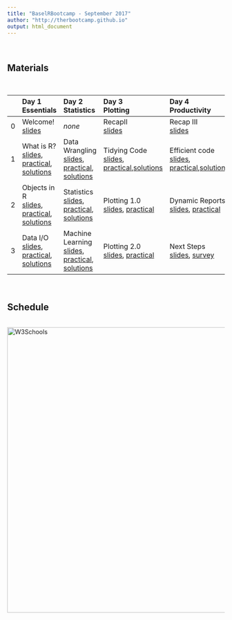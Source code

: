 ```yaml
---
title: "BaselRBootcamp - September 2017"
author: "http://therbootcamp.github.io"
output: html_document
---
```



<br>

## Materials

<br>


|  | Day 1<br>Essentials | Day 2<br>Statistics | Day 3<br>Plotting | Day 4<br> Productivity |
|:--|:-------------|:-------------|:-------------|:--------------|
|0| Welcome!<br>[slides](_sessions/D1S0_Intro/Intro.html) | *none* | RecapII<br>[slides](_sessions/D3S0_Recap/Recap_II.html) | Recap III<br>[slides](_sessions/D4S0_Recap/Recap_III.html) |
|1| What is R?<br>[slides](_sessions/D1S1_WhatIsR/What_is_R.html), [practical](_sessions/D1S1_WhatIsR/What_is_R_practical.html), [solutions](_sessions/D1S1_WhatIsR/What_is_R_practical_answers.html) | Data Wrangling<br> [slides](_sessions/D2S1_Wrangling/Wrangling.html), [practical](_sessions/D2S1_Wrangling/Wrangling_practical.html), [solutions]()|Tidying Code<br>[slides](_sessions/D3S1_Tidying/Tidying.html), [practical](_sessions/D3S1_Tidying/Tidying_practical.html),[solutions](_sessions/D3S1_Tidying/Tidying_practical_answers.html) | Efficient code<br>[slides](_sessions/D4S1_EfficientCode/EfficientCode.html), [practical](_sessions/D4S1_EfficientCode/EfficientCode_practical.html),[solutions](_sessions/D4S1_EfficientCode/EfficientCode_practical_answers.html)  |
|2|  Objects in R<br>[slides](_sessions/D1S2_Objects/Objects.html), [practical](_sessions/D1S2_Objects/Objects_practical.html), [solutions](_sessions/D1S2_Objects/Objects_answers.html) | Statistics<br> [slides](_sessions/D2S2_Statistics/Statistics.html), [practical](_sessions/D2S2_Statistics/Statistics_practical.html), [solutions](_sessions/D2S2_Statistics/Statistics_practical_answers.html)| Plotting 1.0<br> [slides](_sessions/D3S2_PlottingI/PlottingI.html), [practical](_sessions/D3S2_PlottingI/PlottingI_practical.html) |  Dynamic Reports<br>[slides](_sessions/D4S2_DynamicReports/DynamicReports.html), [practical](_sessions/D4S2_DynamicReports/DynamicReports_practical.html) |
|3|   Data I/O<br>[slides](_sessions/D1S3_DataIO/Data_IO.html), [practical](_sessions/D1S3_DataIO/Data_IO_practical.html), [solutions](_sessions/D1S3_DataIO/Data_IO_practical_answers.html)|Machine Learning<br> [slides](_sessions/D2S3_MachineLearning/MachineLearning.html), [practical](_sessions/D2S3_MachineLearning/MachineLearning_practical.html), [solutions](_sessions/D2S3_MachineLearning/MachineLearning_practical_answers.html) | Plotting 2.0<br> [slides](_sessions/D3S3_PlottingII/PlottingII.html), [practical](_sessions/D3S3_PlottingII/PlottingII_practical.html) | Next Steps<br>[slides](_sessions/D4S3_NextSteps/NextSteps.html), [survey](https://docs.google.com/forms/d/e/1FAIpQLSfAGQRft3YGz-urIVyFQ1s2o5B_63C2J92V7bowa-RJsNfinQ/viewform?usp=sf_link)|


<br>

## Schedule


<p align="center"><br>
    <a href="http://i.imgur.com/PgtvQar.png"><img border="0" alt="W3Schools" src="https://raw.githubusercontent.com/therbootcamp/therbootcamp.github.io/master/assets/img/schedule_Sep2017.png" width=660></a><br>


<!---

<br>

## Recommended readings

<br>

<table width="60%" border="0">
  <tr>    
  <td> <a href="http://r4ds.had.co.nz/"><img border="0" alt="W3Schools" src="http://r4ds.had.co.nz/cover.png" width="100" height="100"></a></td>
  <td><a href="https://bookdown.org/ndphillips/YaRrr/"><img border="0" alt="W3Schools" src="https://bookdown.org/ndphillips/YaRrr/images/YaRrr_Cover.jpg" width="100" height="100"></a></td>
  <td><a href="http://adv-r.had.co.nz/"><img border="0" alt="W3Schools" src="https://images.tandf.co.uk/common/jackets/amazon/978146658/9781466586963.jpg" width="100" height="100"></a>
</td>
  </tr>
</table>
<br>

R for Data Science by Grolemund and Wickham: [http://r4ds.had.co.nz/](http://r4ds.had.co.nz/)
<br>
YaRrr! The Pirate's Guide to R! [https://bookdown.org/ndphillips/YaRrr/](https://bookdown.org/ndphillips/YaRrr/)
<br>
Advanced R by Wickham: [http://adv-r.had.co.nz/](http://adv-r.had.co.nz/) 

--->
